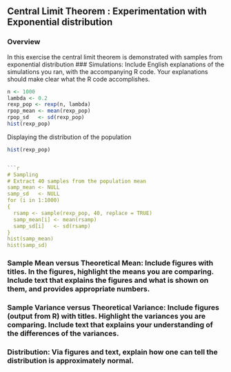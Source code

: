 ## Central Limit Theorem : Experimentation with Exponential distribution

### Overview
   In this exercise the central limit theorem is demonstrated with samples from exponential distribution
### Simulations: Include English explanations of the simulations you ran, with the accompanying R code. Your explanations should make clear what the R code accomplishes.
```r
n <- 1000
lambda <- 0.2
rexp_pop <- rexp(n, lambda)
rpop_mean <- mean(rexp_pop)
rpop_sd   <- sd(rexp_pop)
hist(rexp_pop)
```

Displaying the distribution of the population
```r
hist(rexp_pop)


```r
# Sampling
# Extract 40 samples from the population mean
samp_mean <- NULL
samp_sd   <- NULL
for (i in 1:1000)
{
  rsamp <- sample(rexp_pop, 40, replace = TRUE)
  samp_mean[i] <- mean(rsamp)
  samp_sd[i]   <- sd(rsamp)
}
hist(samp_mean)
hist(samp_sd)
```

### Sample Mean versus Theoretical Mean: Include figures with titles. In the figures, highlight the means you are comparing. Include text that explains the figures and what is shown on them, and provides appropriate numbers.
### Sample Variance versus Theoretical Variance: Include figures (output from R) with titles. Highlight the variances you are comparing. Include text that explains your understanding of the differences of the variances.
### Distribution: Via figures and text, explain how one can tell the distribution is approximately normal.
